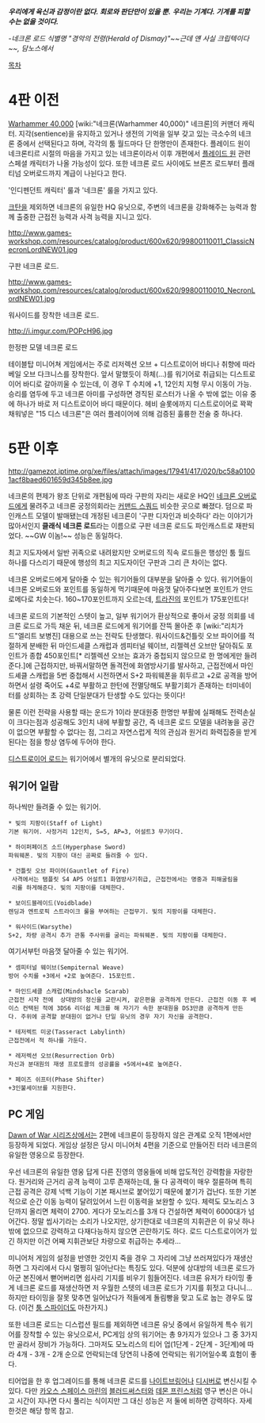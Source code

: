 {{{+1 '''Necron Lord'''}}}


'' '''우리에게 육신과 감정이란 없다. 회로와 판단만이 있을 뿐.''' ''
'' '''우리는 기계다. 기계를 피할 수는 없을 것이다.''' ''

''-네크론 로드 식별명 "경악의 전령(Herald of Dismay)"~~근데 얜 사실 크립텍이다~~, 담노스에서''

[[목차]]

= 4판 이전 =

[[Warhammer 40,000]] [wiki:"네크론(Warhammer 40,000)" 네크론]의 커맨더 캐릭터. 지각(sentience)을 유지하고 있거나 생전의 기억을 일부 갖고 있는 극소수의 네크론 중에서 선택된다고 하며, 각각의 툼 월드마다 단 한명만이 존재한다. 플레이드 원이 네크론티르 시절의 마음을 가지고 있는 네크론이라서 이후 개편에서 [[플레이드 원]] 관련 스페셜 캐릭터가 나올 가능성이 있다. 또한 네크론 로드 사이에도 브론즈 로드부터 플래티넘 오버로드까지 계급이 나뉜다고 한다.

'인디펜던트 캐릭터' 룰과 '네크론' 룰을 가지고 있다. 

[[크탄]]을 제외하면 네크론의 유일한 HQ 유닛으로, 주변의 네크론을 강화해주는 능력과 함께 출중한 근접전 능력과 사격 능력을 지니고 있다.

http://www.games-workshop.com/resources/catalog/product/600x620/99800110011_ClassicNecronLordNEW01.jpg

구판 네크론 로드.

http://www.games-workshop.com/resources/catalog/product/600x620/99800110010_NecronLordNEW01.jpg

워사이드를 장착한 네크론 로드.

http://i.imgur.com/POPcH96.jpg

한정판 모델 네크론 로드

테이블탑 미니어쳐 게임에서는 주로 리저렉션 오브 + 디스트로이어 바디나 취향에 따라 베일 오브 다크니스를 장착한다. 앞서 말했듯이 하체(...)를 워기어로 취급되는 디스트로이어 바디로 갈아끼울 수 있는데, 이 경우 T 수치에 +1, 12인치 지형 무시 이동이 가능. 승리를 염두에 두고 네크론 아미를 구성하면 경직된 로스터가 나올 수 밖에 없는 이유 중에 하나가 바로 저 디스트로이어 바디 때문이다. 헤비 슬롯에까지 디스트로이어로 꽉꽉 채워넣은 "15 디스 네크론"은 여러 플레이어에 의해 검증된 훌륭한 전술 중 하나다.

= 5판 이후 =
http://gamezot.iptime.org/xe/files/attach/images/17941/417/020/bc58a01001acf8baed601659d345b8ee.jpg

네크론의 편제가 왕조 단위로 개편됨에 따라 구판의 자리는 새로운 HQ인 [[네크론 오버로드]]에게 물려주고 네크론 궁정의회라는 [[커맨드 스쿼드]] 비슷한 곳으로 빠졌다. 덤으로 파인캐스트 모델이 발매됐는데 개정된 네크론이 '구판 디자인과 비슷하다' 라는 이야기가 많아서인지 '''클래식 네크론 로드'''라는 이름으로 구판 네크론 로드도 파인캐스트로 재판되었다. ~~GW 이놈!~~ 성능은 동일하다.

최고 지도자에서 일반 귀족으로 내려왔지만 오버로드의 직속 로드들은 행성인 툼 월드 하나를 다스리기 때문에 행성의 최고 지도자이던 구판과 그리 큰 차이는 없다.

네크론 오버로드에게 달아줄 수 있는 워기어들의 대부분을 달아줄 수 있다. 워기어들이 네크론 오버로드와 포인트를 동일하게 먹기때문에 마음껏 달아주다보면 포인트가 안드로메다로 치솟는다. 160~170포인트까지 오르는데, [[트라진]]의 포인트가 175포인트다!

네크론 로드의 기본적인 스텟이 높고, 일부 워기어가 환상적으로 좋아서 궁정 의회를 네크론 로드로 가득 채운 뒤, 네크론 로드에게 워기어를 잔뜩 몰아준 후 [wiki:"리치가드"엘리트 보병진] 대용으로 쓰는 전략도 탄생했다. 워사이드&건틀릿 오브 파이어를 적절하게 분배한 뒤 마인드셰클 스캐럽과 셈피터널 웨이브, 리젤렉션 오브만 달아줘도 포인트가 종합 450포인트[* 리젤렉션 오브는 효과가 중첩되지 않으므로 한 명에게만 들려준다.]에 근접하지만, 바꿔서말하면 돌격전에 화염방사기를 발사하고, 근접전에서 마인드셰클 스캐럽을 5번 중첩해서 시전하면서 S+2 파워웨폰을 휘두르고 +2로 공격을 방어하면서 설령 죽어도 +4로 부활하고 한턴에 전멸당해도 부활기회가 존재하는 터미네이터를 상회하는 초 강력 단일분대가 탄생할 수도 있다는 뜻이다!

물론 이런 전략을 사용할 때는 운드가 1이라 분대원중 한명만 부활에 실패해도 전력손실이 크다는점과 성공해도 3인치 내에 부활할 공간, 즉 네크론 로드 모델을 내려놓을 공간이 없으면 부활할 수 없다는 점, 그리고 자연스럽게 적의 관심과 원거리 화력집중을 받게 된다는 점을 항상 염두에 두어야 한다.

[[디스트로이어 로드]]는 워기어에서 별개의 유닛으로 분리되었다.

== 워기어 일람 ==

하나씩만 들려줄 수 있는 워기어.

 * 빛의 지팡이(Staff of Light)
 기본 워기어. 사정거리 12인치, S=5, AP=3, 어설트3 무기이다.

 * 하이퍼페이즈 소드(Hyperphase Sword)
 파워웨폰. 빛의 지팡이 대신 공짜로 들려줄 수 있다.

 * 건틀릿 오브 파이어(Gauntlet of Fire)
  사격에서는 탬플릿 S4 AP5 어설트1 화염방사기취급, 근접전에서는 명중과 피해굴림을
  리롤 하게해준다. 빛의 지팡이를 대체한다.

 * 보이드블레이드(Voidblade)
 렌딩과 엔트로픽 스트라이크 룰을 부여하는 근접무기. 빛의 지팡이를 대체한다.

 * 워사이드(Warsythe)
 S+2, 차량 공격시 추가 관통 주사위를 굴리는 파워웨폰. 빛의 지팡이를 대체한다. 

여기서부턴 마음껏 달아줄 수 있는 워기어.

 * 셈피터널 웨이브(Sempiternal Weave)
 방어 수치를 +3에서 +2로 높여준다. 15포인트.

 * 마인드셰클 스캐럽(Mindshacle Scarab)
 근접전 시작 전에  상대방의 정신을 교란시켜, 같은편을 공격하게 만든다. 근접전 이동 후 베이스 컨택된 적에 3DS6 리더쉽 체크를 해 자기가 속한 분대원을 DS3만큼 공격하게 만든다. 주위에 공격할 분대원이 없거나 단일 유닛의 경우 자기 자신을 공격한다. 

 * 테저렉트 미궁(Tasseract Labylinth)
 근접전에서 적 하나를 가둔다.

 * 레저렉션 오브(Resurrection Orb)
 자신과 분대원의 재생 프로토콜의 성공률을 +5에서+4로 높여준다.

 * 페이즈 쉬프터(Phase Shifter)
 +3인불세이브를 지원한다. 

== PC 게임 ==
[[Dawn of War 시리즈]]상에서는 2편에 네크론이 등장하지 않은 관계로 오직 1편에서만 등장하게 되었다. 게임상 설정은 당시 미니어처 4편을 기준으로 만들어진 터라 네크론의 유일한 영웅으로 등장한다.

우선 네크론의 유일한 영웅 답게 다른 진영의 영웅들에 비해 압도적인 강력함을 자랑한다. 원거리와 근거리 공격 능력이 고루 존재하는데, 둘 다 공격력이 매우 절륜하며 특히 근접 공격은 강제 넉백 기능이 기본 패시브로 붙어있기 때문에 붙기가 겁난다. 또한 기본적으로 순간 이동 능력이 달려있어서 느린 이동력을 보완할 수 있다. 체력도 모노리스 3단까지 올리면 체력이 2700. 게다가 모노리스를 3개 다 건설하면 체력이 6000대가 넘어간다. 정말 씹사기라는 소리가 나오지만, 상기한대로 네크론의 지휘관은 이 유닛 하나밖에 없으므로 강력하고 다재다능하지 않으면 곤란하기도 하다. 로드 디스트로이어가 있긴 하지만 이건 어째 지휘관보단 차량으로 취급하는 추세라...

미니어처 게임의 설정을 반영한 것인지 죽을 경우 그 자리에 그냥 쓰러져있다가 재생산하면 그 자리에서 다시 멀쩡히 일어난다는 특징도 있다. 덕분에 상대방의 네크론 로드가 아군 본진에서 뻗어버리면 쉽사리 기지를 비우기 힘들어진다. 네크론 유저가 타이밍 좋게 네크론 로드를 재생산하면 저 우월한 스텟의 네크론 로드가 기지를 휘젓고 다니니...하지만 타이밍을 잘못 맞추면 일어났다가 적들에게 돌림빵을 맞고 도로 눕는 경우도 많다. (이건 [[툼 스파이더]]도 마찬가지.)

또한 네크론 로드는 디스럽션 필드를 제외하면 네크론 유닛 중에서 유일하게 특수 워기어를 장착할 수 있는 유닛으로서, PC게임 상의 워기어는 총 9가지가 있으나 그 중 3가지만 골라서 장비가 가능하다. 그마저도 모노리스의 티어 업(1단계 - 2단계 - 3단계)에 따라 4개 - 3개 - 2개 순으로 언락되는데 당연히 나중에 언락되는 워기어일수록 효험이 좋다.

티어업을 한 후 업그레이드를 통해 네크론 로드를 [[나이트브링어]]나 [[디시버]]로 변신시킬 수 있다. 다만 [[카오스 스페이스 마린]]의 [[블러드써스터]]와 [[데몬 프린스]]처럼 영구 변신은 아니고 시간이 지나면 다시 풀리는 식이지만 그 대신 성능은 저 둘에 비하면 강력하다. 자세한것은 해당 항목 참고.
